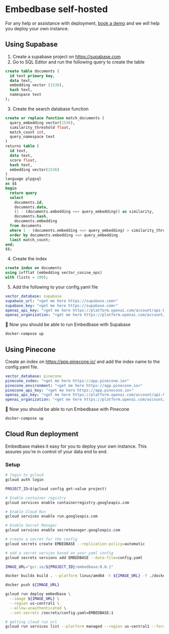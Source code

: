 # Embedbase self-hosted

For any help or assistance with deployment, [book a demo](https://cal.com/potato/20min) and we will help you deploy your own instance.

## Using Supabase

1. Create a supabase project on https://supabase.com
2. Go to SQL Editor and run the following query to create the table

  ```sql
  create table documents (
    id text primary key,
    data text,
    embedding vector (1536),
    hash text,
    namespace text
  );
  ```

3. Create the search database function
  
  ```sql
  create or replace function match_documents (
    query_embedding vector(1536),
    similarity_threshold float,
    match_count int,
    query_namespace text
  )
  returns table (
    id text,
    data text,
    score float,
    hash text,
    embedding vector(1536)
  )
  language plpgsql
  as $$
  begin
    return query
    select
      documents.id,
      documents.data,
      (1 - (documents.embedding <=> query_embedding)) as similarity,
      documents.hash,
      documents.embedding
    from documents
    where 1 - (documents.embedding <=> query_embedding) > similarity_threshold and query_namespace = documents.namespace
    order by documents.embedding <=> query_embedding
    limit match_count;
  end;
  $$;
  ```

4. Create the index

  ```sql
  create index on documents 
  using ivfflat (embedding vector_cosine_ops)
  with (lists = 100);
  ```

5. Add the following to your config.yaml file

```yaml
vector_database: supabase
supabase_url: "<get me here https://supabase.com>"
supabase_key: "<get me here https://supabase.com>"
openai_api_key: "<get me here https://platform.openai.com/account/api-keys>"
openai_organization: "<get me here https://platform.openai.com/account/org-settings>"
```

🎉 Now you should be able to run Embedbase with Supabase

```bash
docker-compose up
```

## Using Pinecone

Create an index on https://app.pinecone.io/ and add the index name to the config.yaml file.

```yaml
vector_database: pinecone
pinecone_index: "<get me here https://app.pinecone.io>"
pinecone_environment: "<get me here https://app.pinecone.io>"
pinecone_api_key: "<get me here https://app.pinecone.io>"
openai_api_key: "<get me here https://platform.openai.com/account/api-keys>"
openai_organization: "<get me here https://platform.openai.com/account/org-settings>"
```

🎉 Now you should be able to run Embedbase with Pinecone

```bash
docker-compose up
```

## Cloud Run deployment

Embedbase makes it easy for you to deploy your own instance. This assures you're in control of your data end to end.


### Setup

```bash
# login to gcloud
gcloud auth login

PROJECT_ID=$(gcloud config get-value project)

# Enable container registry
gcloud services enable containerregistry.googleapis.com

# Enable Cloud Run
gcloud services enable run.googleapis.com

# Enable Secret Manager
gcloud services enable secretmanager.googleapis.com

# create a secret for the config
gcloud secrets create EMBEDBASE --replication-policy=automatic

# add a secret version based on your yaml config
gcloud secrets versions add EMBEDBASE --data-file=config.yaml

IMAGE_URL="gcr.io/${PROJECT_ID}/embedbase:0.0.1"

docker buildx build . --platform linux/amd64 -t ${IMAGE_URL} -f ./docker/Dockerfile

docker push ${IMAGE_URL}

gcloud run deploy embedbase \
  --image ${IMAGE_URL} \
  --region us-central1 \
  --allow-unauthenticated \
  --set-secrets /secrets/config.yaml=EMBEDBASE:1

# getting cloud run url
gcloud run services list --platform managed --region us-central1 --format="value(status.url)" --filter="metadata.name=embedbase"
```
